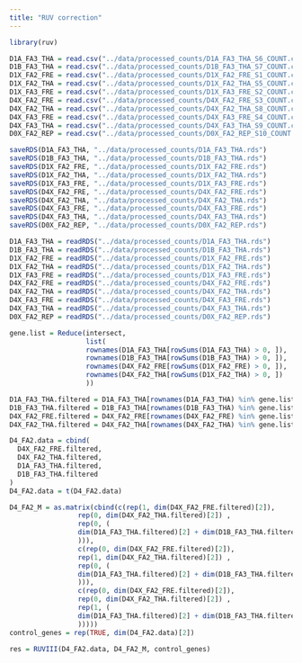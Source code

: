 ```yaml
---
title: "RUV correction"
---
```


```r
library(ruv)

```

```r
D1A_FA3_THA = read.csv("../data/processed_counts/D1A_FA3_THA_S6_COUNT.csv", row.names = 1)
D1B_FA3_THA = read.csv("../data/processed_counts/D1B_FA3_THA_S7_COUNT.csv", row.names = 1)
D1X_FA2_FRE = read.csv("../data/processed_counts/D1X_FA2_FRE_S1_COUNT.csv", row.names = 1)
D1X_FA2_THA = read.csv("../data/processed_counts/D1X_FA2_THA_S5_COUNT.csv", row.names = 1)
D1X_FA3_FRE = read.csv("../data/processed_counts/D1X_FA3_FRE_S2_COUNT.csv", row.names = 1)
D4X_FA2_FRE = read.csv("../data/processed_counts/D4X_FA2_FRE_S3_COUNT.csv", row.names = 1)
D4X_FA2_THA = read.csv("../data/processed_counts/D4X_FA2_THA_S8_COUNT.csv", row.names = 1)
D4X_FA3_FRE = read.csv("../data/processed_counts/D4X_FA3_FRE_S4_COUNT.csv", row.names = 1)
D4X_FA3_THA = read.csv("../data/processed_counts/D4X_FA3_THA_S9_COUNT.csv", row.names = 1)
D0X_FA2_REP = read.csv("../data/processed_counts/D0X_FA2_REP_S10_COUNT.csv", row.names = 1)

```

```r
saveRDS(D1A_FA3_THA, "../data/processed_counts/D1A_FA3_THA.rds")
saveRDS(D1B_FA3_THA, "../data/processed_counts/D1B_FA3_THA.rds")
saveRDS(D1X_FA2_FRE, "../data/processed_counts/D1X_FA2_FRE.rds")
saveRDS(D1X_FA2_THA, "../data/processed_counts/D1X_FA2_THA.rds")
saveRDS(D1X_FA3_FRE, "../data/processed_counts/D1X_FA3_FRE.rds")
saveRDS(D4X_FA2_FRE, "../data/processed_counts/D4X_FA2_FRE.rds")
saveRDS(D4X_FA2_THA, "../data/processed_counts/D4X_FA2_THA.rds")
saveRDS(D4X_FA3_FRE, "../data/processed_counts/D4X_FA3_FRE.rds")
saveRDS(D4X_FA3_THA, "../data/processed_counts/D4X_FA3_THA.rds")
saveRDS(D0X_FA2_REP, "../data/processed_counts/D0X_FA2_REP.rds")
```

```r
D1A_FA3_THA = readRDS("../data/processed_counts/D1A_FA3_THA.rds")
D1B_FA3_THA = readRDS("../data/processed_counts/D1B_FA3_THA.rds")
D1X_FA2_FRE = readRDS("../data/processed_counts/D1X_FA2_FRE.rds")
D1X_FA2_THA = readRDS("../data/processed_counts/D1X_FA2_THA.rds")
D1X_FA3_FRE = readRDS("../data/processed_counts/D1X_FA3_FRE.rds")
D4X_FA2_FRE = readRDS("../data/processed_counts/D4X_FA2_FRE.rds")
D4X_FA2_THA = readRDS("../data/processed_counts/D4X_FA2_THA.rds")
D4X_FA3_FRE = readRDS("../data/processed_counts/D4X_FA3_FRE.rds")
D4X_FA3_THA = readRDS("../data/processed_counts/D4X_FA3_THA.rds")
D0X_FA2_REP = readRDS("../data/processed_counts/D0X_FA2_REP.rds")
```

```r
gene.list = Reduce(intersect,
                   list(
                   rownames(D1A_FA3_THA[rowSums(D1A_FA3_THA) > 0, ]),
                   rownames(D1B_FA3_THA[rowSums(D1B_FA3_THA) > 0, ]),
                   rownames(D4X_FA2_FRE[rowSums(D1X_FA2_FRE) > 0, ]),
                   rownames(D4X_FA2_THA[rowSums(D1X_FA2_THA) > 0, ])
                   ))
```

```r
D1A_FA3_THA.filtered = D1A_FA3_THA[rownames(D1A_FA3_THA) %in% gene.list, ]
D1B_FA3_THA.filtered = D1B_FA3_THA[rownames(D1B_FA3_THA) %in% gene.list, ]
D4X_FA2_FRE.filtered = D4X_FA2_FRE[rownames(D4X_FA2_FRE) %in% gene.list, ]
D4X_FA2_THA.filtered = D4X_FA2_THA[rownames(D4X_FA2_THA) %in% gene.list, ]
```

```r
D4_FA2.data = cbind(
  D4X_FA2_FRE.filtered,
  D4X_FA2_THA.filtered,
  D1A_FA3_THA.filtered,
  D1B_FA3_THA.filtered
)
D4_FA2.data = t(D4_FA2.data)

D4_FA2_M = as.matrix(cbind(c(rep(1, dim(D4X_FA2_FRE.filtered)[2]),
                 rep(0, dim(D4X_FA2_THA.filtered)[2]) ,
                 rep(0, (
                 dim(D1A_FA3_THA.filtered)[2] + dim(D1B_FA3_THA.filtered)[2]
                 ))),
                 c(rep(0, dim(D4X_FA2_FRE.filtered)[2]),
                 rep(1, dim(D4X_FA2_THA.filtered)[2]) ,
                 rep(0, (
                 dim(D1A_FA3_THA.filtered)[2] + dim(D1B_FA3_THA.filtered)[2]
                 ))),
                 c(rep(0, dim(D4X_FA2_FRE.filtered)[2]),
                 rep(0, dim(D4X_FA2_THA.filtered)[2]) ,
                 rep(1, (
                 dim(D1A_FA3_THA.filtered)[2] + dim(D1B_FA3_THA.filtered)[2]
                 )))))
control_genes = rep(TRUE, dim(D4_FA2.data)[2])
```

```r
res = RUVIII(D4_FA2.data, D4_FA2_M, control_genes)
```


